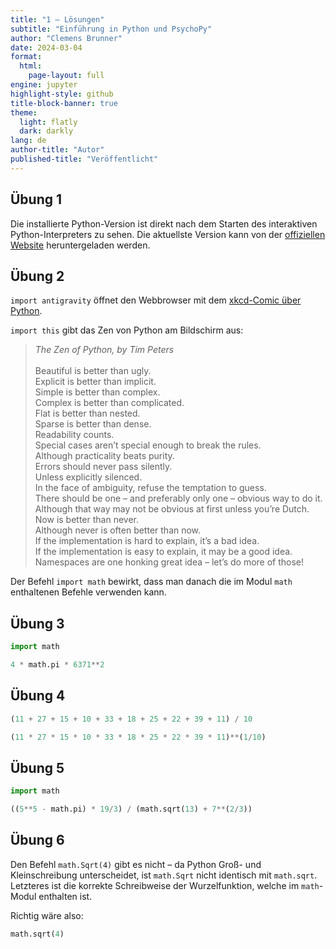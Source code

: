 ```yaml
---
title: "1 – Lösungen"
subtitle: "Einführung in Python und PsychoPy"
author: "Clemens Brunner"
date: 2024-03-04
format:
  html:
    page-layout: full
engine: jupyter
highlight-style: github
title-block-banner: true
theme:
  light: flatly
  dark: darkly
lang: de
author-title: "Autor"
published-title: "Veröffentlicht"
---
```


## Übung 1

Die installierte Python-Version ist direkt nach dem Starten des interaktiven Python-Interpreters zu sehen. Die aktuellste Version kann von der [offiziellen Website](https://www.python.org/) heruntergeladen werden.


## Übung 2

`import antigravity` öffnet den Webbrowser mit dem [xkcd-Comic über Python](https://xkcd.com/353/).

`import this` gibt das Zen von Python am Bildschirm aus:

> | *The Zen of Python, by Tim Peters*
> |
> | Beautiful is better than ugly.
> | Explicit is better than implicit.
> | Simple is better than complex.
> | Complex is better than complicated.
> | Flat is better than nested.
> | Sparse is better than dense.
> | Readability counts.
> | Special cases aren't special enough to break the rules.
> | Although practicality beats purity.
> | Errors should never pass silently.
> | Unless explicitly silenced.
> | In the face of ambiguity, refuse the temptation to guess.
> | There should be one -- and preferably only one -- obvious way to do it.
> | Although that way may not be obvious at first unless you're Dutch.
> | Now is better than never.
> | Although never is often better than \textbf{right} now.
> | If the implementation is hard to explain, it's a bad idea.
> | If the implementation is easy to explain, it may be a good idea.
> | Namespaces are one honking great idea -- let's do more of those!

Der Befehl `import math` bewirkt, dass man danach die im Modul `math` enthaltenen Befehle verwenden kann.


## Übung 3

```python
import math

4 * math.pi * 6371**2
```


## Übung 4

```python
(11 + 27 + 15 + 10 + 33 + 18 + 25 + 22 + 39 + 11) / 10
```

```python
(11 * 27 * 15 * 10 * 33 * 18 * 25 * 22 * 39 * 11)**(1/10)
```


## Übung 5

```python
import math

((5**5 - math.pi) * 19/3) / (math.sqrt(13) + 7**(2/3))
```


## Übung 6

Den Befehl `math.Sqrt(4)` gibt es nicht – da Python Groß- und Kleinschreibung unterscheidet, ist `math.Sqrt` nicht identisch mit `math.sqrt`. Letzteres ist die korrekte Schreibweise der Wurzelfunktion, welche im `math`-Modul enthalten ist.

Richtig wäre also:

```python
math.sqrt(4)
```

